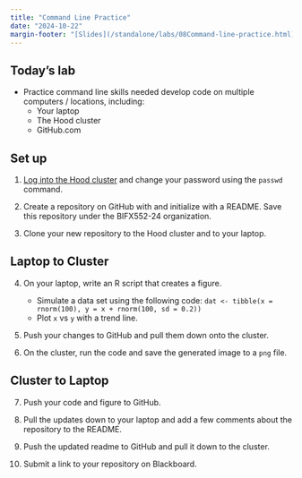 ```yaml
---
title: "Command Line Practice"
date: "2024-10-22"
margin-footer: "[Slides](/standalone/labs/08Command-line-practice.html), [Assignment](/standalone/hw/L08Command-line-practice.html)"
---
```


## Today's lab
  
- Practice command line skills needed develop code on multiple computers / locations, including:
  - Your laptop
  - The Hood cluster
  - GitHub.com

## Set up

1.  [Log into the Hood cluster](https://bifx552-24.github.io/CourseInfo/cluster.html) and change your password using the `passwd` command.

2.  Create a repository on GitHub with and initialize with a README. Save this repository under the BIFX552-24 organization.

3.  Clone your new repository to the Hood cluster and to your laptop.

:::{.content-visible when-profile="slides"}
## Laptop to Cluster
:::

4.  On your laptop, write an R script that creates a figure.
    - Simulate a data set using the following code: `dat <- tibble(x = rnorm(100), y = x + rnorm(100, sd = 0.2))`
    - Plot `x` vs `y` with a trend line.

5.  Push your changes to GitHub and pull them down onto the cluster.

6.  On the cluster, run the code and save the generated image to a `png` file.

:::{.content-visible when-profile="slides"}
## Cluster to Laptop
:::

7.  Push your code and figure to GitHub.

8.  Pull the updates down to your laptop and add a few comments about the repository to the README.

9.  Push the updated readme to GitHub and pull it down to the cluster.

10. Submit a link to your repository on Blackboard.
